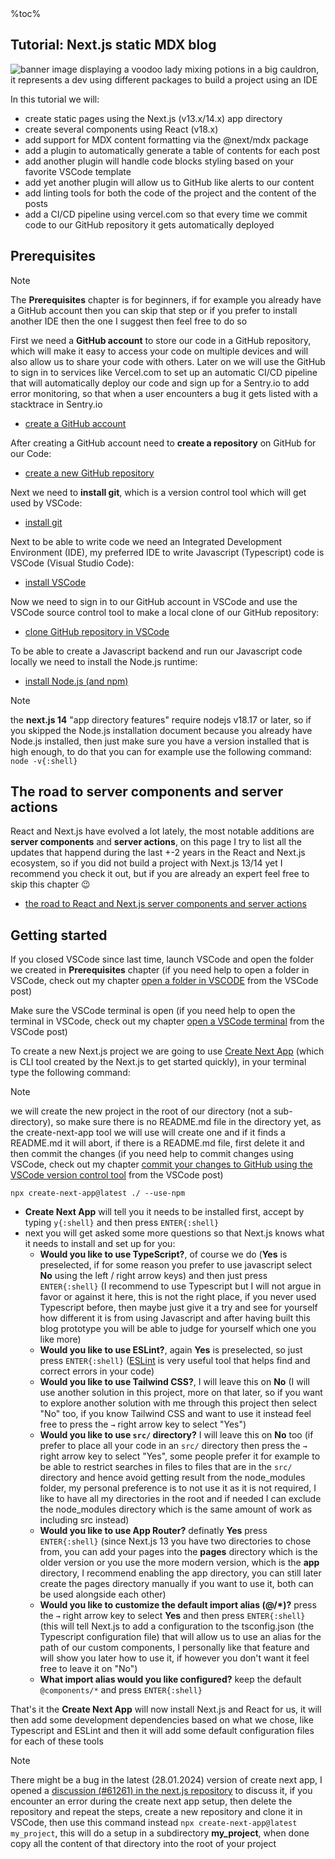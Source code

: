 <aside>
%toc%
</aside>

<article>

# Tutorial: Next.js static MDX blog

![banner image displaying a voodoo lady mixing potions in a big cauldron, it represents a dev using different packages to build a project using an IDE](../../../../public/assets/images/app/web_development/tutorials/next-js-static-mdx-blog/banner.png 'when two files meet in git diff')

In this tutorial we will:

* create static pages using the Next.js (v13.x/14.x) app directory
* create several components using React (v18.x)
* add support for MDX content formatting via the @next/mdx package
* add a plugin to automatically generate a table of contents for each post
* add another plugin will handle code blocks styling based on your favorite VSCode template
* add yet another plugin will allow us to GitHub like alerts to our content
* add linting tools for both the code of the project and the content of the posts
* add a CI/CD pipeline using vercel.com so that every time we commit code to our GitHub repository it gets automatically deployed

## Prerequisites

> [!NOTE]  
> The **Prerequisites** chapter is for beginners, if for example you already have a GitHub account then you can skip that step or if you prefer to install another IDE then the one I suggest then feel free to do so

First we need a **GitHub account** to store our code in a GitHub repository, which will make it easy to access your code on multiple devices and will also allow us to share your code with others. Later on we will use the GitHub to sign in to services like Vercel.com to set up an automatic CI/CD pipeline that will automatically deploy our code and sign up for a Sentry.io to add error monitoring, so that when a user encounters a bug it gets listed with a stacktrace in Sentry.io

* [create a GitHub account](/web_development/posts/github)

After creating a GitHub account need to **create a repository** on GitHub for our Code:

* [create a new GitHub repository](/web_development/posts/github#create-a-repository)

Next we need to **install git**, which is a version control tool which will get used by VSCode:

* [install git](/web_development/posts/git)

Next to be able to write code we need an Integrated Development Environment (IDE), my preferred IDE to write Javascript (Typescript) code is VSCode (Visual Studio Code):

* [install VSCode](/web_development/posts/vscode)

Now we need to sign in to our GitHub account in VSCode and use the VSCode source control tool to make a local clone of our GitHub repository:

* [clone GitHub repository in VSCode](/web_development/posts/vscode#cloning-your-github-repository-in-vscode)

To be able to create a Javascript backend and run our Javascript code locally we need to install the Node.js runtime:

* [install Node.js (and npm)](/web_development/posts/node-js)

> [!NOTE]  
> the **next.js 14** "app directory features" require nodejs v18.17 or later, so if you skipped the Node.js installation document because you already have Node.js installed, then just make sure you have a version installed that is high enough, to do that you can for example use the following command: `node -v{:shell}`

## The road to server components and server actions

React and Next.js have evolved a lot lately, the most notable additions are **server components** and **server actions**, on this page I try to list all the updates that happend during the last +-2 years in the React and Next.js ecosystem, so if you did not build a project with Next.js 13/14 yet I recommend you check it out, but if you are already an expert feel free to skip this chapter 😉

* [the road to React and Next.js server components and server actions](/web_development/posts/road-to-react-next-js-server-side-features)

## Getting started

If you closed VSCode since last time, launch VSCode and open the folder we created in **Prerequisites** chapter (if you need help to open a folder in VSCode, check out my chapter [open a folder in VSCODE](/web_development/posts/vscode#open-a-folder-in-vscode) from the VSCode post)

Make sure the VSCode terminal is open (if you need help to open the terminal in VSCode, check out my chapter [open a VSCode terminal](/web_development/posts/vscode#open-a-vscode-terminal) from the VSCode post)

To create a new Next.js project we are going to use [Create Next App](https://www.npmjs.com/package/create-next-app) (which is CLI tool created by the Next.js to get started quickly), in your terminal type the following command:

> [!NOTE]  
> we will create the new project in the root of our directory (not a sub-directory), so make sure there is no README.md file in the directory yet, as the create-next-app tool we will use will create one and if it finds a README.md it will abort, if there is a README.md file, first delete it and then commit the changes (if you need help to commit changes using VSCode, check out my chapter [commit your changes to GitHub using the VSCode version control tool](#commit-your-changes-to-github-using-the-vscode-version-control-tool) from the VSCode post)

```shell title="terminal"
npx create-next-app@latest ./ --use-npm
```

* **Create Next App** will tell you it needs to be installed first, accept by typing `y{:shell}` and then press `ENTER{:shell}`
* next you will get asked some more questions so that Next.js knows what it needs to install and set up for you:
  * **Would you like to use TypeScript?**, of course we do (**Yes** is preselected, if for some reason you prefer to use javascript select **No** using the left / right arrow keys) and then just press `ENTER{:shell}` (I recommend to use Typescript but I will not argue in favor or against it here, this is not the right place, if you never used Typescript before, then maybe just give it a try and see for yourself how different it is from using Javascript and after having built this blog prototype you will be able to judge for yourself which one you like more)
  * **Would you like to use ESLint?**, again **Yes** is preselected, so just press `ENTER{:shell}` ([ESLint](https://eslint.org/) is very useful tool that helps find and correct errors in your code)
  * **Would you like to use Tailwind CSS?**, I will leave this on **No** (I will use another solution in this project, more on that later, so if you want to explore another solution with me through this project then select "No" too, if you know Tailwind CSS and want to use it instead feel free to press the `→` right arrow key to select "Yes")
  * **Would you like to use `src/` directory?** I will leave this on **No** too (if prefer to place all your code in an `src/` directory then press the `→` right arrow key to select "Yes", some people prefer it for example to be able to restrict searches in files to files that are in the `src/` directory and hence avoid getting result from the node_modules folder, my personal preference is to not use it as it is not required, I like to have all my directories in the root and if needed I can exclude the node_modules directory which is the same amount of work as including src instead)
  * **Would you like to use App Router?** definatly **Yes** press `ENTER{:shell}` (since Next.js 13 you have two directories to chose from, you can add your pages into the **pages** directory which is the older version or you use the more modern version, which is the **app** directory, I recommend enabling the app directory, you can still later create the pages directory manually if you want to use it, both can be used alongside each other)
  * **Would you like to customize the default import alias (@/*)?** press the `→` right arrow key to select **Yes** and then press `ENTER{:shell}` (this will tell Next.js to add a configuration to the tsconfig.json (the Typescript configuration file) that will allow us to use an alias for the path of our custom components, I personally like that feature and will show you later how to use it, if however you don't want it feel free to leave it on "No")
  * **What import alias would you like configured?** keep the default `@components/*` and press `ENTER{:shell}`

That's it the **Create Next App** will now install Next.js and React for us, it will then add some development dependencies based on what we chose, like Typescript and ESLint and then it will add some default configuration files for each of these tools

> [!NOTE]  
> There might be a bug in the latest (28.01.2024) version of create next app, I opened a [discussion (#61261) in the next.js repository](https://github.com/vercel/next.js/discussions/61261) to discuss it, if you encounter an error during the create next app setup, then delete the repository and repeat the steps, create a new repository and clone it in VSCode, then use this command instead `npx create-next-app@latest my_project`, this will do a setup in a subdirectory **my_project**, when done copy all the content of that directory into the root of your project

</article>

